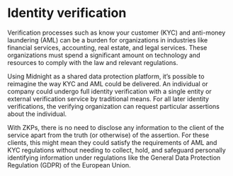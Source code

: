 ---
---

# Identity verification

Verification processes such as know your customer (KYC) and anti-money laundering (AML) can be a burden for organizations in industries like financial services, accounting, real estate, and legal services. These organizations must spend a significant amount on technology and resources to comply with the law and relevant regulations. 

Using Midnight as a shared data protection platform, it’s possible to reimagine the way KYC and AML could be delivered. An individual or company could undergo full identity verification with a single entity or external verification service by traditional means. For all later identity verifications, the verifying organization can request particular assertions about the individual.

With ZKPs, there is no need to disclose any information to the client of the service apart from the truth (or otherwise) of the assertion. For these clients, this might mean they could satisfy the requirements of AML and KYC regulations without needing to collect, hold, and safeguard personally identifying information under regulations like the General Data Protection Regulation (GDPR) of the European Union.


